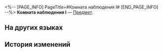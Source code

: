 <%-- [PAGE_INFO]
PageTitle=#Комната наблюдения I#
[END_PAGE_INFO] --%>
{{Предмет Инфобокс
|id          = 252301
|Изображение = Предмет Комната наблюдения I.png
|Тип         = 
|Инвентарь   = 
|Редкость    = 5
|Эффект      = 
|Описание    = Соберите набор карточек воспоминаний, чтобы получить усиление.
}}
{{Описание|Ваши воспоминания об Освоении могут стать источником вдохновения для игры.}}
'''Комната наблюдения I''' — [[Предмет]].

==На других языках==
{{На других языках
|en   = Monitoring Room (I)
|zhs  = 监控室-Ⅰ
|zht  = 監控室-Ⅰ
|ja   = モニタールーム-I
|ko   = 감시실-Ⅰ
|es   = Sala de vigilancia&nbsp;I
|fr   = Salle de surveillance (I)
|ru   = Комната наблюдения I
|th   = ห้องมอนิเตอร์ I
|vi   = Phòng Giám Sát-I
|de   = Überwachungsraum (I)
|id   = Monitoring Room I
|pt   = Sala de Monitoramento (I)
}}

==История изменений==
{{История изменений|3.5}}